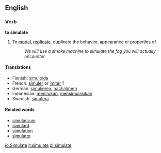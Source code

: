 ==English==
=== Verb ===
'''to simulate'''

# To [[model]], [[replicate]], duplicate the behavior, appearance or properties of
#: ''We will use a smoke machine to simulate the fog you will actually encounter.''

====Translations====
{{top}}
* Finnish: [[simuloida]]
* French: [[simuler]] or [[imiter]] ?
* German: [[simulieren]], [[nachahmen]]
* Indonesian: [[tiru|menirukan]], [[simulasi|mensimulasikan]]
* Swedish: [[simulera]]
{{bottom}}

====Related words====
*[[simulacrum]]
*[[simulant]]
*[[simulation]]
*[[simulator]]

[[io:Simulate]]
[[it:simulate]]
[[pl:simulate]]